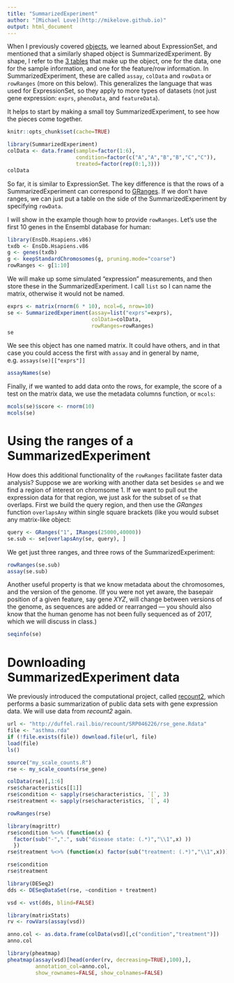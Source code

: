 ```yaml
---
title: "SummarizedExperiment"
author: "[Michael Love](http://mikelove.github.io)"
output: html_document
---
```


When I previously covered [objects](objects.html), we learned about
ExpressionSet, and mentioned that a similarly shaped object is
SummarizedExperiment. By shape, I refer to the 
[3 tables](https://www.ncbi.nlm.nih.gov/pmc/articles/PMC4509590/figure/F2/)
that make up the object, one for the data, one for the sample
information, and one for the feature/row information. In
SummarizedExperiment, these are called `assay`, `colData` and
`rowData` or `rowRanges` (more on this below). 
This generalizes the language that was used for
ExpressionSet, so they apply to more types of datasets (not just gene
expression: `exprs`, `phenoData`, and `featureData`).

It helps to start by making a small toy SummarizedExperiment, to see
how the pieces come together.

```r
knitr::opts_chunk$set(cache=TRUE)
```

```r
library(SummarizedExperiment)
colData <- data.frame(sample=factor(1:6),
                      condition=factor(c("A","A","B","B","C","C")),
                      treated=factor(rep(0:1,3)))
colData
```

So far, it is similar to ExpressionSet. The key difference is that the
rows of a SummarizedExperiment can correspond to
[GRanges](ranges.html). If we don't have ranges, we can just put a
table on the side of the SummarizedExperiment by specifying `rowData`.

I will show in the example though how to provide `rowRanges`. Let's
use the first 10 genes in the Ensembl database for human:

```r
library(EnsDb.Hsapiens.v86)
txdb <- EnsDb.Hsapiens.v86
g <- genes(txdb)
g <- keepStandardChromosomes(g, pruning.mode="coarse")
rowRanges <- g[1:10]
```

We will make up some simulated "expression" measurements, and then
store these in the SummarizedExperiment. I call `list` so I can name
the matrix, otherwise it would not be named.

```r
exprs <- matrix(rnorm(6 * 10), ncol=6, nrow=10)
se <- SummarizedExperiment(assay=list("exprs"=exprs),
                           colData=colData,
                           rowRanges=rowRanges)
se
```

We see this object has one named matrix. It could have others, and in
that case you could access the first with `assay` and in general by
name, e.g. `assays(se)[["exprs"]]`

```r
assayNames(se)
```

Finally, if we wanted to add data onto the rows, for example, the
score of a test on the matrix data, we use the metadata columns
function, or `mcols`:

```r
mcols(se)$score <- rnorm(10)
mcols(se)
```

# Using the ranges of a SummarizedExperiment

How does this additional functionality of the `rowRanges` facilitate
faster data analysis? Suppose we are working with another data set
besides `se` and we find a region of interest on chromsome 1. If we
want to pull out the expression data for that region, we just ask for
the subset of `se` that overlaps. First we build the query region, and
then use the *GRanges* function `overlapsAny` within single square
brackets (like you would subset any matrix-like object:

```r
query <- GRanges("1", IRanges(25000,40000))
se.sub <- se[overlapsAny(se, query), ]
```

We get just three ranges, and three rows of the SummarizedExperiment:

```r
rowRanges(se.sub)
assay(se.sub)
```

Another useful property is that we know metadata about the
chromosomes, and the version of the genome. (If you were not yet
aware, the basepair position of a given feature, say gene *XYZ*, will
change between versions of the genome, as sequences are added or
rearranged --- you should also know that the human genome has not been
fully sequenced as of 2017, which we will discuss in class.)

```r
seqinfo(se)
```

# Downloading SummarizedExperiment data

We previously introduced the computational project, called 
[recount2](https://jhubiostatistics.shinyapps.io/recount/), which performs a
basic summarization of public data sets with gene expression data. We
will use data from *recount2* again.

```r
url <- "http://duffel.rail.bio/recount/SRP046226/rse_gene.Rdata"
file <- "asthma.rda"
if (!file.exists(file)) download.file(url, file)
load(file)
ls()
```

```r
source("my_scale_counts.R")
rse <- my_scale_counts(rse_gene)
```

```r
colData(rse)[,1:6]
rse$characteristics[[1]]
rse$condition <- sapply(rse$characteristics, `[`, 3)
rse$treatment <- sapply(rse$characteristics, `[`, 4)
```

```r
rowRanges(rse)
```

```r
library(magrittr)
rse$condition %<>% (function(x) {
  factor(sub("-",".", sub("disease state: (.*)","\\1",x) ))
  })
rse$treatment %<>% (function(x) factor(sub("treatment: (.*)","\\1",x)))
```

```r
rse$condition
rse$treatment
```

```r
library(DESeq2)
dds <- DESeqDataSet(rse, ~condition + treatment)
```

```r
vsd <- vst(dds, blind=FALSE)
```

```r
library(matrixStats)
rv <- rowVars(assay(vsd))
```

```r
anno.col <- as.data.frame(colData(vsd)[,c("condition","treatment")])
anno.col
```

```r
library(pheatmap)
pheatmap(assay(vsd)[head(order(rv, decreasing=TRUE),100),],
         annotation_col=anno.col,
         show_rownames=FALSE, show_colnames=FALSE)
```
